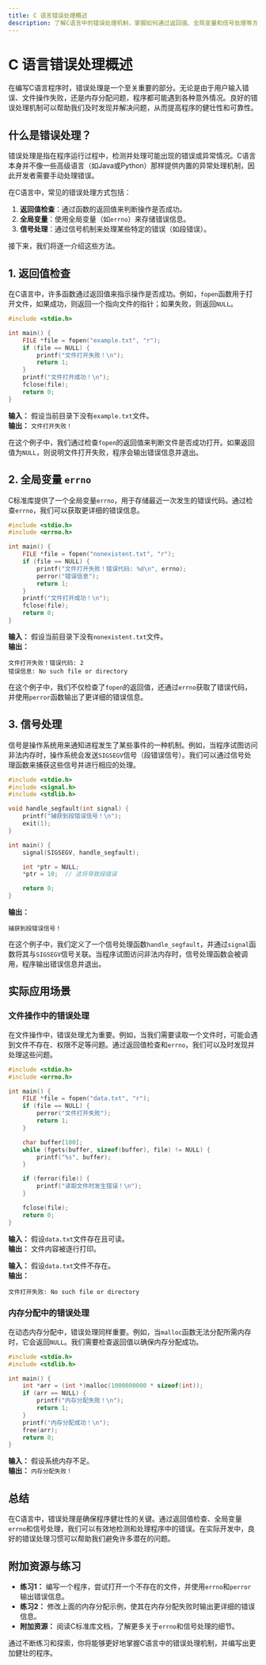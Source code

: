 ```yaml
---
title: C 语言错误处理概述
description: 了解C语言中的错误处理机制，掌握如何通过返回值、全局变量和信号处理等方式处理程序中的错误。
---
```


# C 语言错误处理概述

在编写C语言程序时，错误处理是一个至关重要的部分。无论是由于用户输入错误、文件操作失败，还是内存分配问题，程序都可能遇到各种意外情况。良好的错误处理机制可以帮助我们及时发现并解决问题，从而提高程序的健壮性和可靠性。

## 什么是错误处理？

错误处理是指在程序运行过程中，检测并处理可能出现的错误或异常情况。C语言本身并不像一些高级语言（如Java或Python）那样提供内置的异常处理机制，因此开发者需要手动处理错误。

在C语言中，常见的错误处理方式包括：

1. **返回值检查**：通过函数的返回值来判断操作是否成功。
2. **全局变量**：使用全局变量（如`errno`）来存储错误信息。
3. **信号处理**：通过信号机制来处理某些特定的错误（如段错误）。

接下来，我们将逐一介绍这些方法。

## 1. 返回值检查

在C语言中，许多函数通过返回值来指示操作是否成功。例如，`fopen`函数用于打开文件，如果成功，则返回一个指向文件的指针；如果失败，则返回`NULL`。

```c
#include <stdio.h>

int main() {
    FILE *file = fopen("example.txt", "r");
    if (file == NULL) {
        printf("文件打开失败！\n");
        return 1;
    }
    printf("文件打开成功！\n");
    fclose(file);
    return 0;
}
```

**输入：** 假设当前目录下没有`example.txt`文件。<br />
**输出：** `文件打开失败！`

在这个例子中，我们通过检查`fopen`的返回值来判断文件是否成功打开。如果返回值为`NULL`，则说明文件打开失败，程序会输出错误信息并退出。

## 2. 全局变量 `errno`

C标准库提供了一个全局变量`errno`，用于存储最近一次发生的错误代码。通过检查`errno`，我们可以获取更详细的错误信息。

```c
#include <stdio.h>
#include <errno.h>

int main() {
    FILE *file = fopen("nonexistent.txt", "r");
    if (file == NULL) {
        printf("文件打开失败！错误代码: %d\n", errno);
        perror("错误信息");
        return 1;
    }
    printf("文件打开成功！\n");
    fclose(file);
    return 0;
}
```

**输入：** 假设当前目录下没有`nonexistent.txt`文件。<br />
**输出：**
```
文件打开失败！错误代码: 2
错误信息: No such file or directory
```

在这个例子中，我们不仅检查了`fopen`的返回值，还通过`errno`获取了错误代码，并使用`perror`函数输出了更详细的错误信息。

## 3. 信号处理

信号是操作系统用来通知进程发生了某些事件的一种机制。例如，当程序试图访问非法内存时，操作系统会发送`SIGSEGV`信号（段错误信号）。我们可以通过信号处理函数来捕获这些信号并进行相应的处理。

```c
#include <stdio.h>
#include <signal.h>
#include <stdlib.h>

void handle_segfault(int signal) {
    printf("捕获到段错误信号！\n");
    exit(1);
}

int main() {
    signal(SIGSEGV, handle_segfault);

    int *ptr = NULL;
    *ptr = 10;  // 这将导致段错误

    return 0;
}
```

**输出：**
```
捕获到段错误信号！
```

在这个例子中，我们定义了一个信号处理函数`handle_segfault`，并通过`signal`函数将其与`SIGSEGV`信号关联。当程序试图访问非法内存时，信号处理函数会被调用，程序输出错误信息并退出。

## 实际应用场景

### 文件操作中的错误处理

在文件操作中，错误处理尤为重要。例如，当我们需要读取一个文件时，可能会遇到文件不存在、权限不足等问题。通过返回值检查和`errno`，我们可以及时发现并处理这些问题。

```c
#include <stdio.h>
#include <errno.h>

int main() {
    FILE *file = fopen("data.txt", "r");
    if (file == NULL) {
        perror("文件打开失败");
        return 1;
    }

    char buffer[100];
    while (fgets(buffer, sizeof(buffer), file) != NULL) {
        printf("%s", buffer);
    }

    if (ferror(file)) {
        printf("读取文件时发生错误！\n");
    }

    fclose(file);
    return 0;
}
```

**输入：** 假设`data.txt`文件存在且可读。<br />
**输出：** 文件内容被逐行打印。

**输入：** 假设`data.txt`文件不存在。<br />
**输出：**
```
文件打开失败: No such file or directory
```

### 内存分配中的错误处理

在动态内存分配中，错误处理同样重要。例如，当`malloc`函数无法分配所需内存时，它会返回`NULL`。我们需要检查返回值以确保内存分配成功。

```c
#include <stdio.h>
#include <stdlib.h>

int main() {
    int *arr = (int *)malloc(1000000000 * sizeof(int));
    if (arr == NULL) {
        printf("内存分配失败！\n");
        return 1;
    }
    printf("内存分配成功！\n");
    free(arr);
    return 0;
}
```

**输入：** 假设系统内存不足。<br />
**输出：** `内存分配失败！`

## 总结

在C语言中，错误处理是确保程序健壮性的关键。通过返回值检查、全局变量`errno`和信号处理，我们可以有效地检测和处理程序中的错误。在实际开发中，良好的错误处理习惯可以帮助我们避免许多潜在的问题。

## 附加资源与练习

- **练习1：** 编写一个程序，尝试打开一个不存在的文件，并使用`errno`和`perror`输出错误信息。
- **练习2：** 修改上面的内存分配示例，使其在内存分配失败时输出更详细的错误信息。
- **附加资源：** 阅读C标准库文档，了解更多关于`errno`和信号处理的细节。

通过不断练习和探索，你将能够更好地掌握C语言中的错误处理机制，并编写出更加健壮的程序。